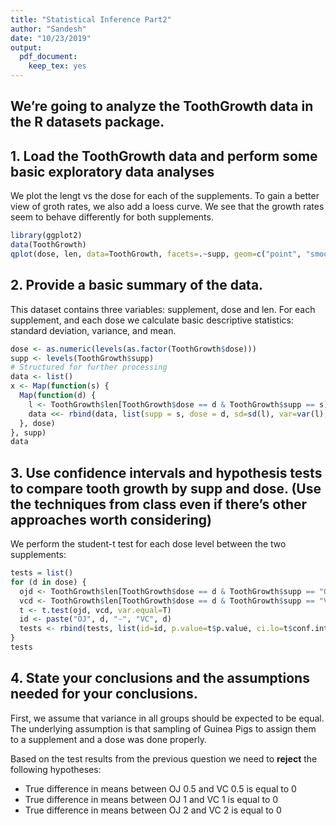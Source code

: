 ```yaml
---
title: "Statistical Inference Part2"
author: "Sandesh"
date: "10/23/2019"
output: 
  pdf_document: 
    keep_tex: yes
---
```


## We're going to analyze the ToothGrowth data in the R datasets package.

## 1. Load the ToothGrowth data and perform some basic exploratory data analyses

We plot the lengt vs the dose for each of the supplements.
To gain a better view of groth rates, we also add a loess curve.
We see that the growth rates seem to behave differently for both supplements.

```r
library(ggplot2)
data(ToothGrowth)
qplot(dose, len, data=ToothGrowth, facets=.~supp, geom=c("point", "smooth"), method="loess")
```
## 2. Provide a basic summary of the data.

This dataset contains three variables: supplement, dose and len.
For each supplement, and each dose we calculate basic descriptive statistics:
standard deviation, variance, and mean.

```r
dose <- as.numeric(levels(as.factor(ToothGrowth$dose)))
supp <- levels(ToothGrowth$supp)
# Structured for further processing
data <- list()
x <- Map(function(s) {
  Map(function(d) {
    l <- ToothGrowth$len[ToothGrowth$dose == d & ToothGrowth$supp == s]
    data <<- rbind(data, list(supp = s, dose = d, sd=sd(l), var=var(l), mu=mean(l)))
  }, dose)
}, supp)
data
```
## 3. Use confidence intervals and hypothesis tests to compare tooth growth by supp and dose. (Use the techniques from class even if there's other approaches worth considering)

We perform the student-t test for each dose level between the two supplements:

```r
tests = list()
for (d in dose) {
  ojd <- ToothGrowth$len[ToothGrowth$dose == d & ToothGrowth$supp == "OJ"]
  vcd <- ToothGrowth$len[ToothGrowth$dose == d & ToothGrowth$supp == "VC"]
  t <- t.test(ojd, vcd, var.equal=T)
  id <- paste("OJ", d, "-", "VC", d)
  tests <- rbind(tests, list(id=id, p.value=t$p.value, ci.lo=t$conf.int[1], ci.hi=t$conf.int[2]))
}
tests
```
## 4. State your conclusions and the assumptions needed for your conclusions.

First, we assume that variance in all groups should be expected to be equal.
The underlying assumption is that sampling of Guinea Pigs to assign them to a supplement and a dose was done properly.

Based on the test results from the previous question we need to **reject** the following hypotheses:

* True difference in means between OJ 0.5 and VC 0.5 is equal to 0
* True difference in means between OJ 1 and VC 1 is equal to 0
* True difference in means between OJ 2 and VC 2 is equal to 0